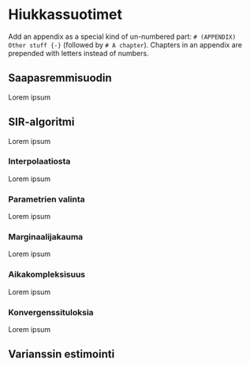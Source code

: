 # Hiukkassuotimet

Add an appendix as a special kind of un-numbered part: `# (APPENDIX) Other stuff {-}` (followed by `# A chapter`). Chapters in an appendix are prepended with letters instead of numbers.

## Saapasremmisuodin

Lorem ipsum

## SIR-algoritmi

Lorem ipsum

### Interpolaatiosta

Lorem ipsum

### Parametrien valinta

Lorem ipsum

### Marginaalijakauma

Lorem ipsum

### Aikakompleksisuus

Lorem ipsum

### Konvergenssituloksia

Lorem ipsum

## Varianssin estimointi